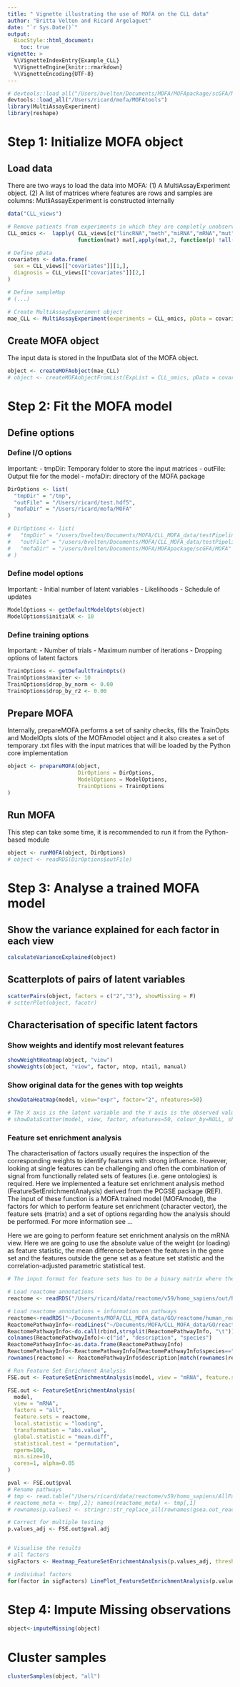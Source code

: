 ```yaml
---
title: " Vignette illustrating the use of MOFA on the CLL data"
author: "Britta Velten and Ricard Argelaguet"
date: "`r Sys.Date()`"
output:
  BiocStyle::html_document:
    toc: true
vignette: >
  %\VignetteIndexEntry{Example_CLL}
  %\VignetteEngine{knitr::rmarkdown}
  %\VignetteEncoding{UTF-8}
---
```


```r
# devtools::load_all("/Users/bvelten/Documents/MOFA/MOFApackage/scGFA/MOFAtools/")
devtools::load_all("/Users/ricard/mofa/MOFAtools")
library(MultiAssayExperiment)
library(reshape)
```

# Step 1: Initialize MOFA object

## Load data
There are two ways to load the data into MOFA: 
(1) A MultiAssayExperiment object.
(2) A list of matrices where features are rows and samples are columns: MutliAssayExperiment is constructed internally
```r
data("CLL_views")

# Remove patients from experiments in which they are completly unobserved
CLL_omics <-  lapply( CLL_views[c("lincRNA","meth","miRNA","mRNA","mut","viab")], 
                      function(mat) mat[,apply(mat,2, function(p) !all(is.na(p)))]) 

# Define pData
covariates <- data.frame(
  sex = CLL_views[["covariates"]][1,], 
  diagnosis = CLL_views[["covariates"]][2,]
)

# Define sampleMap
# (...)

# Create MultiAssayExperiment object
mae_CLL <- MultiAssayExperiment(experiments = CLL_omics, pData = covariates)
```

## Create MOFA object
The input data is stored in the InputData slot of the MOFA object.
```r
object <- createMOFAobject(mae_CLL)
# object <- createMOFAobjectFromList(ExpList = CLL_omics, pData = covariates)
```

# Step 2: Fit the MOFA model

## Define options

### Define I/O options
Important:
- tmpDir: Temporary folder to store the input matrices
- outFile: Output file for the model
- mofaDir: directory of the MOFA package
```r
DirOptions <- list(
  "tmpDir" = "/tmp",
  "outFile" = "/Users/ricard/test.hdf5",
  "mofaDir" = "/Users/ricard/mofa/MOFA"
)

# DirOptions <- list(
#   "tmpDir" = "/users/bvelten/Documents/MOFA/CLL_MOFA_data/testPipeline/",
#   "outFile" = "/users/bvelten/Documents/MOFA/CLL_MOFA_data/testPipeline/test.hdf5",
#   "mofaDir" = "/users/bvelten/Documents/MOFA/MOFApackage/scGFA/MOFA"
# )
```

### Define model options
Important:
- Initial number of latent variables
- Likelihoods
- Schedule of updates
```r
ModelOptions <- getDefaultModelOpts(object)
ModelOptions$initialK <- 10
```

### Define training options
Important:
- Number of trials
- Maximum number of iterations
- Dropping options of latent factors
```r
TrainOptions <- getDefaultTrainOpts()
TrainOptions$maxiter <- 10
TrainOptions$drop_by_norm <- 0.00
TrainOptions$drop_by_r2 <- 0.00
```

## Prepare MOFA
Internally, prepareMOFA performs a set of sanity checks, fills the TrainOpts and ModelOpts slots of the MOFAmodel object and it also creates a set of temporary .txt files with the input matrices that will be loaded by the Python core implementation
```r
object <- prepareMOFA(object, 
                      DirOptions = DirOptions,
                      ModelOptions = ModelOptions,
                      TrainOptions = TrainOptions
)
```

## Run MOFA
This step can take some time, it is recommended to run it from the Python-based module
```r
object <- runMOFA(object, DirOptions)
# object <- readRDS(DirOptions$outFile)
```

# Step 3: Analyse a trained MOFA model

## Show the variance explained for each factor in each view
```r
calculateVarianceExplained(object)
```

## Scatterplots of pairs of latent variables
```r
scatterPairs(object, factors = c("2","3"), showMissing = F)
# sctterPlot(object, facotr)
```

## Characterisation of specific latent factors

### Show weights and identify most relevant features
```r
showWeightHeatmap(object, "view")
showWeights(object, "view", factor, ntop, ntail, manual)
```

### Show original data for the genes with top weights
```r
showDataHeatmap(model, view="expr", factor="2", nfeatures=50)

# The X axis is the latent variable and the Y axis is the observed value of the feature
# showDataScatter(model, view, factor, nfeatures=50, colour_by=NULL, shape_by=NULL)
```


### Feature set enrichment analysis
The characterisation of factors usually requires the inspection of the corresponding weights to identify features with strong influence. However, looking at single features can be challenging and often the combination of signal from functionally related sets of features (i.e. gene ontologies) is required.
Here we implemented a feature set enrichment analysis method (FeatureSetEnrichmentAnalysis) derived from the PCGSE package (REF).
The input of these function is a MOFA trained model (MOFAmodel), the factors for which to perform feature set enrichment (character vector), the feature sets (matrix) and a set of options regarding how the analysis should be performed. For more information see ...

Here we are going to perform feature set enrichment analysis on the mRNA view.
Here we are going to use the absolute value of the weight (or loading) as feature statistic, the mean difference between the features in the gene set and the features outside the gene set as a feature set statistic and the correlation-adjusted parametric statistical test.
```r
# The input format for feature sets has to be a binary matrix where the rows represent feature sets and the columns are features where a value of 1 indicates that the feature belongs to the corresponding feature set.

# Load reactome annotations
reactome <- readRDS("/Users/ricard/data/reactome/v59/homo_sapiens/out/human_reactome.rds")

# Load reactome annotations + information on pathways
reactome<-readRDS("~/Documents/MOFA/CLL_MOFA_data/GO/reactome/human_reactome_binary_matrix.rds")
ReactomePathwayInfo<-readLines("~/Documents/MOFA/CLL_MOFA_data/GO/reactome/ReactomePathwaysMeta.txt")
ReactomePathwayInfo<-do.call(rbind,strsplit(ReactomePathwayInfo, "\t"))
colnames(ReactomePathwayInfo)<-c("id", "description", "species")
ReactomePathwayInfo<-as.data.frame(ReactomePathwayInfo)
ReactomePathwayInfo<-ReactomePathwayInfo[ReactomePathwayInfo$species=="Homo sapiens",]
rownames(reactome) <- ReactomePathwayInfo$description[match(rownames(reactome), ReactomePathwayInfo$id)]

# Run Feature Set Enrichment Analysis
FSE.out <- FeatureSetEnrichmentAnalysis(model, view = "mRNA", feature.sets = reactome)

FSE.out <- FeatureSetEnrichmentAnalysis(
  model,
  view = "mRNA", 
  factors = "all", 
  feature.sets = reactome,
  local.statistic = "loading",
  transformation = "abs.value",
  global.statistic = "mean.diff",
  statistical.test = "permutation",
  nperm=100, 
  min.size=10,
  cores=1, alpha=0.05
)

pval <- FSE.out$pval
# Rename pathways
# tmp <- read.table("/Users/ricard/data/reactome/v59/homo_sapiens/AllPathways.txt", header=F, quote="", sep="\t", stringsAsFactors=F)[,c(1,2)]
# reactome_meta <- tmp[,2]; names(reactome_meta) <- tmp[,1]
# rownames(p.values) <- stringr::str_replace_all(rownames(gsea.out_reactome), reactome_meta)

# Correct for multiple testing
p.values_adj <- FSE.out$pval.adj


# Visualise the results 
# all factors
sigFactors <- Heatmap_FeatureSetEnrichmentAnalysis(p.values_adj, threshold=0.05)

# individual factors
for(factor in sigFactors) LinePlot_FeatureSetEnrichmentAnalysis(p.values_adj, factor, threshold=0.05, max.pathways=25)
```

# Step 4: Impute Missing observations
```r
object<-imputeMissing(object)
```


# Cluster samples
```r
clusterSamples(object, "all")
```


